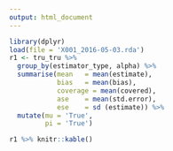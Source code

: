 ```yaml
---
output: html_document
---
```



```r
library(dplyr)
load(file = 'X001_2016-05-03.rda')
r1 <- tru_tru %>%
  group_by(estimator_type, alpha) %>%
  summarise(mean   = mean(estimate),
            bias   = mean(bias),
            coverage = mean(covered),
            ase    = mean(std.error),
            ese    = sd (estimate)) %>%
  mutate(mu = 'True',
         pi = 'True') 

r1 %>% knitr::kable()
```


